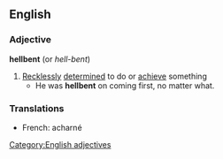 ==English==
===Adjective===
'''hellbent''' (or ''hell-bent'')
#[[Recklessly]] [[determine]]d to do or [[achieve]] something
#* He was '''hellbent''' on coming first, no matter what.
===Translations===
*French: acharné
[[Category:English adjectives]]
